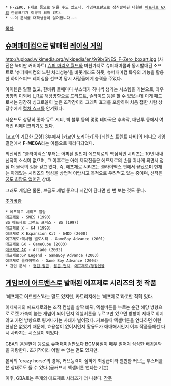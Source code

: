  * F-ZERO, F제로 등으로 읽을 수도 있으나, 게임큐브판으로 정식발매된 대원판 [[에프제로 GX]]의 한글표기가 이렇게 되어 있다.
 * ~~이 문서를 대학생들이 싫어합니다.~~

[[목차]]

== [[슈퍼패미컴]]으로 발매된 [[레이싱 게임]] ==
http://upload.wikimedia.org/wikipedia/en/9/9b/SNES_F-Zero_boxart.jpg
(사진은 북미판 커버아트)
[[슈퍼 마리오 월드]]와 마찬가지로 슈퍼패미콤과 동시발매된 소프트로 '슈퍼패미컴의 느린 처리성능'을 비웃기라도 하듯, 슈퍼패미컴 특유의 기능을 활용한 하이스피드 레이싱을 선보여 당시 사람들에게 충격을 주었다.

아이템은 일절 없고, 한바퀴 돌때마다 부스터가 하나씩 생기는 시스템을 기본으로, 좌우 방향키 이외에 L,R로 해당방향으로 드리프트, 슬라이드 등을 할 수 있었는데 이게 패드로서는 굉장히 싱크로율이 높은 조작감이라 그래픽 효과를 포함하여 처음 접한 사람 상당수에게 [[컬쳐 쇼크]]를 안겨줬다. 

사운드도 상당히 좋아 뮤트 시티, 빅 블루 등의 몇몇 테마곡은 후속작, 대난투 등에서 여러번 리메이크되기도 했다.

[죠죠의 기묘한 모험] 3부에서 [카쿄인 노리아키]와 [테렌스 트렌트 다비]의 비디오 게임 결전에서 '''F-MEGA'''라는 이름으로 패러디되었다.

최신작인 "클라이맥스"부터는 어찌된 일인지 에프제로의 핵심적인 시리즈는 10년 내내 신작이 소식이 없으며, 그 이후로는 아예 제작진들은 에프제로의 손을 떠나게 되면서 점점 더 몰락의 길을 걷고 있다. 즉, 에프제로 시리즈는 클라이맥스 편에서 끝났으며 현재는 아래있는 시리즈의 명성을 상업적 이랍시고 목적으로 우려먹고 있는 중이며, 신작은 [[꿈도 희망도 없어]]진 상태. 

그래도 게임은 물론, 브금도 제법 좋으니 시간이 된다면 한 번 보는 것도 좋다.

[[추가바람]]


 * 에프제로 시리즈 알람
 [[에프제로]] - SNES (1990)
 BS 에프제로 그랜드 프릭스 - BS (1997)
 [[에프제로 X]] - 64 (1998)
 에프제로 X Expansion Kit - 64DD (2000)
 에프제로:맥시멈 벨로시티 - GameBoy Advance (2001)
 [[에프제로 GX]] - GameCube (2003)
 [[에프제로 AX]] - Arcade (2003)
 에프제로:GP Legend - GameBoy Advance (2003)
 에프제로 클라이맥스 - Game Boy Advance (2004)
 * 관련 문서 : [[캡틴 팔콘]], [[팔콘 펀치]], [[에프제로/등장인물]]


== [[게임보이 어드밴스]]로 발매된 에프제로 시리즈의 첫 작품 ==
'에프제로 어드밴스'라는 말도 있지만, 카트리지에는 '에프제로'라고만 적혀 있다.

이제까지의 에프제로와는 조작 컨셉을 살짝 바꿔, 엑셀버튼을 누르는 순간 해당 방향으로 로켓 가속이 붙는 개념이 되어 단지 엑셀버튼을 누르고만 있으면 방향이 제대로 휘지 않고 가던 방향으로 튕겨나가는 사태가 벌어졌다. 커브틀때 엑셀버튼을 연타하면 이런 현상은 없었기 때문에, 효용성이 없어서인지 활용도가 애매해서인지 이후 작품들에선 다시 사라지는 시스템이 되었다.

GBA의 음원한계 등으로 슈퍼패미컴판보다 BGM품질이 매우 떨어져 심심한 배경음악을 자랑한다. 초기작이라 어쩔 수 없는 면도 있지만.

본작의 'crazy horse'의 경우, 커브능력이 심하게 최상급이라 웬만한 커브는 부스터를 쓴 상태로도 돌 수 있다.(급커브시 엑셀버튼 연타는 기본)

이후, GBA로는 두개의 에프제로 시리즈가 더 나왔다.
[[각주]]
